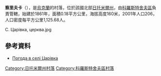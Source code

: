 {{coord|50|21|36|N|29|15|54|E|scale:30000|display=title}}

'''察里夫卡'''（{{lang-uk|Царівка}}），是[[烏克蘭|烏克蘭]]的村落，位於該國北部[[日托米爾州|日托米爾州]]，由[[科羅斯特舍夫區|科羅斯特舍夫區]]負責管轄，始建於1861年，面積0.18平方公里，海拔高度160米，2001年人口206，人口密度每平方公里1,125.68人。

<gallery>
С. Царівка, церква.jpg
</gallery>

==參考資料==
* [http://weather.in.ua/ua/zhitomirskaja/27647 Погода в селі Царівка] {{Wayback|url=http://weather.in.ua/ua/zhitomirskaja/27647 |date=20111219121322 }}

{{DEFAULTSORT:Царівка}}
[[Category:日托米爾州村落|Category:日托米爾州村落]]
[[Category:科羅斯特舍夫區村落|Category:科羅斯特舍夫區村落]]


{{Zhytomyr-geo-stub}}